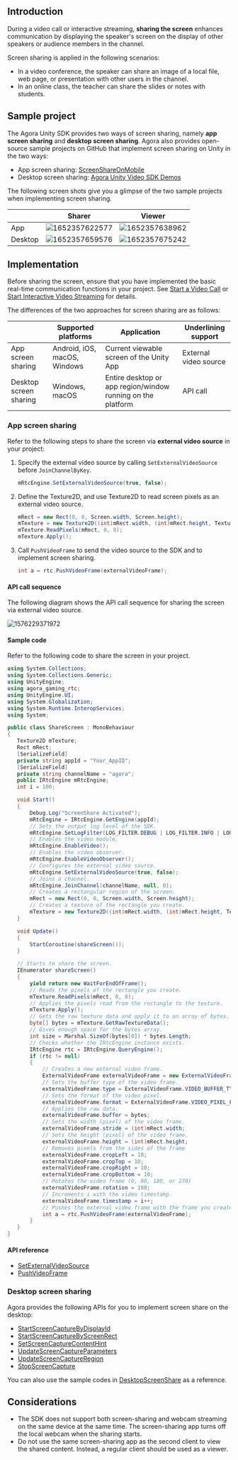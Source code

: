 <PlatformWrapper platform="unity">

## Introduction

During a video call or interactive streaming, **sharing the screen** enhances communication by displaying the speaker's screen on the display of other speakers or audience members in the channel.

Screen sharing is applied in the following scenarios:

- In a video conference, the speaker can share an image of a local file, web page, or presentation with other users in the channel.
- In an online class, the teacher can share the slides or notes with students.

## Sample project

The Agora Unity SDK provides two ways of screen sharing, namely **app screen sharing** and **desktop screen sharing**. Agora also provides open-source sample projects on GitHub that implement screen sharing on Unity in the two ways:
- App screen sharing: [ScreenShareOnMobile](https://github.com/AgoraIO-Extensions/Agora-Unity-Quickstart/tree/3.x/API-Example-Unity/Assets/API-Example/examples/advanced/ScreenShareOnMobile)
- Desktop screen sharing: [Agora Unity Video SDK Demos](https://github.com/AgoraIO-Extensions/Agora-Unity-Quickstart/tree/3.x/Advanced-Demos)

The following screen shots give you a glimpse of the two sample projects when implementing screen sharing.

|  | Sharer |Viewer|
|--|--|--
| App | ![1652357622577](https://web-cdn.agora.io/docs-files/1652357622577) | ![1652357638962](https://web-cdn.agora.io/docs-files/1652357638962)|
|Desktop| ![1652357659576](https://web-cdn.agora.io/docs-files/1652357659576) | ![1652357675242](https://web-cdn.agora.io/docs-files/1652357675242)|


## Implementation

Before sharing the screen, ensure that you have implemented the basic real-time communication functions in your project. See [Start a Video Call](/3.x/video-calling/quickstart-guide/get-started-sdk) or [Start Interactive Video Streaming](/en/3.x/interactive-live-streaming/quickstart-guide/start-video-streaming) for details.

The differences of the two approaches for screen sharing are as follows:

|  | Supported platforms | Application | Underlining support |
| ---------------- | ---------------- | ---------------- | ---------------- |
| App screen sharing      | Android, iOS, macOS, Windows      | Current viewable screen of the Unity App      | External video source |
| Desktop screen sharing | Windows, macOS  | Entire desktop or app region/window running on the platform | API call |


### App screen sharing

Refer to the following steps to share the screen via **external video source** in your project:

1. Specify the external video source by calling `SetExternalVideoSource` before `JoinChannelByKey`.

    ```csharp
    mRtcEngine.SetExternalVideoSource(true, false);
    ```

2. Define the Texture2D, and use Texture2D to read screen pixels as an external video source.

    ```csharp
    mRect = new Rect(0, 0, Screen.width, Screen.height);
    mTexture = new Texture2D((int)mRect.width, (int)mRect.height, TextureFormat.RGBA32, false);
    mTexture.ReadPixels(mRect, 0, 0);
    mTexture.Apply();
    ```

3. Call `PushVideoFrame` to send the video source to the SDK and to implement screen sharing.

    ```csharp
    int a = rtc.PushVideoFrame(externalVideoFrame);
    ```

#### API call sequence

The following diagram shows the API call sequence for sharing the screen via external video source.

![1576229371972](https://web-cdn.agora.io/docs-files/1576229371972)

#### Sample code

Refer to the following code to share the screen in your project.

```csharp
using System.Collections;
using System.Collections.Generic;
using UnityEngine;
using agora_gaming_rtc;
using UnityEngine.UI;
using System.Globalization;
using System.Runtime.InteropServices;
using System;

public class ShareScreen : MonoBehaviour
{
   Texture2D mTexture;
   Rect mRect;
   [SerializeField]
   private string appId = "Your_AppID";
   [SerializeField]
   private string channelName = "agora";
   public IRtcEngine mRtcEngine;
   int i = 100;

   void Start()
   {
       Debug.Log("ScreenShare Activated");
       mRtcEngine = IRtcEngine.GetEngine(appId);
       // Sets the output log level of the SDK.
       mRtcEngine.SetLogFilter(LOG_FILTER.DEBUG | LOG_FILTER.INFO | LOG_FILTER.WARNING | LOG_FILTER.ERROR | LOG_FILTER.CRITICAL);
       // Enables the video module.
       mRtcEngine.EnableVideo();
       // Enables the video observer.
       mRtcEngine.EnableVideoObserver();
       // Configures the external video source.
       mRtcEngine.SetExternalVideoSource(true, false);
       // Joins a channel.
       mRtcEngine.JoinChannel(channelName, null, 0);
       // Creates a rectangular region of the screen.
       mRect = new Rect(0, 0, Screen.width, Screen.height);
       // Creates a texture of the rectangle you create.
       mTexture = new Texture2D((int)mRect.width, (int)mRect.height, TextureFormat.RGBA32, false);
   }

   void Update()
   {
       StartCoroutine(shareScreen());
   }

   // Starts to share the screen.
   IEnumerator shareScreen()
   {
       yield return new WaitForEndOfFrame();
       // Reads the pixels of the rectangle you create.
       mTexture.ReadPixels(mRect, 0, 0);
       // Applies the pixels read from the rectangle to the texture.
       mTexture.Apply();
       // Gets the raw texture data and apply it to an array of bytes.
       byte[] bytes = mTexture.GetRawTextureData();
       // Gives enough space for the bytes array.
       int size = Marshal.SizeOf(bytes[0]) * bytes.Length;
       // Checks whether the IRtcEngine instance exists.
       IRtcEngine rtc = IRtcEngine.QueryEngine();
       if (rtc != null)
       {
           // Creates a new external video frame.
           ExternalVideoFrame externalVideoFrame = new ExternalVideoFrame();
           // Sets the buffer type of the video frame.
           externalVideoFrame.type = ExternalVideoFrame.VIDEO_BUFFER_TYPE.VIDEO_BUFFER_RAW_DATA;
           // Sets the format of the video pixel.
           externalVideoFrame.format = ExternalVideoFrame.VIDEO_PIXEL_FORMAT.VIDEO_PIXEL_RGBA;
           // Applies the raw data.
           externalVideoFrame.buffer = bytes;
           // Sets the width (pixel) of the video frame.
           externalVideoFrame.stride = (int)mRect.width;
           // Sets the height (pixel) of the video frame.
           externalVideoFrame.height = (int)mRect.height;
           // Removes pixels from the sides of the frame
           externalVideoFrame.cropLeft = 10;
           externalVideoFrame.cropTop = 10;
           externalVideoFrame.cropRight = 10;
           externalVideoFrame.cropBottom = 10;
           // Rotates the video frame (0, 90, 180, or 270)
           externalVideoFrame.rotation = 180;
           // Increments i with the video timestamp.
           externalVideoFrame.timestamp = i++;
           // Pushes the external video frame with the frame you create.
           int a = rtc.PushVideoFrame(externalVideoFrame);
       }
   }
}
```

#### API reference

- [SetExternalVideoSource](https://api-ref.agora.io/en/video-sdk/unity/3.x/classagora__gaming__rtc_1_1_i_rtc_engine.html#aae4a31d2375ed620605360ae1199eee8)
- [PushVideoFrame](https://api-ref.agora.io/en/video-sdk/unity/3.x/classagora__gaming__rtc_1_1_i_rtc_engine.html#af9e8d34e2a1ac07b8984fb6181a6ab81)

### Desktop screen sharing

Agora provides the following APIs for you to implement screen share on the desktop:

- [StartScreenCaptureByDisplayId](https://api-ref.agora.io/en/video-sdk/unity/3.x/classagora__gaming__rtc_1_1_i_rtc_engine.html#a9fa9dd48fc3ecf616d39f6fdf00000c2)
- [StartScreenCaptureByScreenRect](https://api-ref.agora.io/en/video-sdk/unity/3.x/classagora__gaming__rtc_1_1_i_rtc_engine.html#a7cc7cb7e1edc249e42c7e171ec85d7a5)
- [SetScreenCaptureContentHint](https://api-ref.agora.io/en/video-sdk/unity/3.x/classagora__gaming__rtc_1_1_i_rtc_engine.html#abce8b56ed71e8a4ff0cae0a8454c4b49)
- [UpdateScreenCaptureParameters](https://api-ref.agora.io/en/video-sdk/unity/3.x/classagora__gaming__rtc_1_1_i_rtc_engine.html#a26cdd88667b3c85448b1759117ddac7c)
- [UpdateScreenCaptureRegion](https://api-ref.agora.io/en/video-sdk/unity/3.x/classagora__gaming__rtc_1_1_i_rtc_engine.html#a3a49178f9f688841e634e6a9519b7060)
- [StopScreenCapture](https://api-ref.agora.io/en/video-sdk/unity/3.x/classagora__gaming__rtc_1_1_i_rtc_engine.html#a58ee4ff8e3de98b0b13571031904d2ba)

You can also use the sample codes in [DesktopScreenShare](https://github.com/AgoraIO/Agora-Unity-Quickstart/blob/master/Advanced-Demos/Assets/AgoraEngine/Demo%2B/Scripts/DesktopScreenShare.cs) as a reference.


## Considerations

- The SDK does not support both screen-sharing and webcam streaming on the same device at the same time. The screen-sharing app turns off the local webcam when the sharing starts.
- Do not use the same screen-sharing app as the second client to view the shared content. Instead, a regular client should be used as a viewer.


</PlatformWrapper>